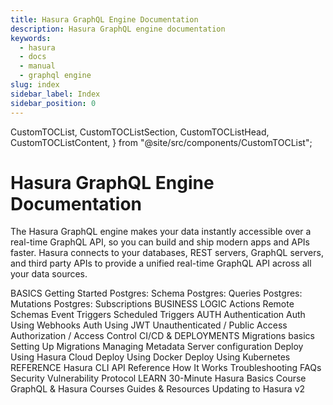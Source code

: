 ```yaml
---
title: Hasura GraphQL Engine Documentation
description: Hasura GraphQL engine documentation
keywords:
  - hasura
  - docs
  - manual
  - graphql engine
slug: index
sidebar_label: Index
sidebar_position: 0
---
```


  CustomTOCList,
  CustomTOCListSection,
  CustomTOCListHead,
  CustomTOCListContent,
} from "@site/src/components/CustomTOCList";

# Hasura GraphQL Engine Documentation

The Hasura GraphQL engine makes your data instantly accessible over a
real-time GraphQL API, so you can build and ship modern apps and APIs
faster. Hasura connects to your databases, REST servers, GraphQL
servers, and third party APIs to provide a unified real-time GraphQL API
across all your data sources.


<CustomTOCList>
  <CustomTOCListSection>
    <CustomTOCListHead>BASICS</CustomTOCListHead>
    <CustomTOCListContent>
      <Link to="/latest/graphql/core/getting-started/index">Getting Started</Link>
      <Link to="/latest/graphql/core/databases/postgres/schema/index">Postgres: Schema</Link>
      <Link to="/latest/graphql/core/databases/postgres/queries/index">Postgres: Queries</Link>
      <Link to="/latest/graphql/core/databases/postgres/mutations/index">Postgres: Mutations</Link>
      <Link to="/latest/graphql/core/databases/postgres/subscriptions/index">Postgres: Subscriptions</Link>
    </CustomTOCListContent>
  </CustomTOCListSection>
  <CustomTOCListSection>
    <CustomTOCListHead>BUSINESS LOGIC</CustomTOCListHead>
    <CustomTOCListContent>
      <Link to="/latest/graphql/core/actions/index">Actions</Link>
      <Link to="/latest/graphql/core/remote-schemas/index">Remote Schemas</Link>
      <Link to="/latest/graphql/core/event-triggers/index">Event Triggers</Link>
      <Link to="/latest/graphql/core/scheduled-triggers/index">Scheduled Triggers</Link>
    </CustomTOCListContent>
  </CustomTOCListSection>
  <CustomTOCListSection>
    <CustomTOCListHead>AUTH</CustomTOCListHead>
    <CustomTOCListContent>
      <Link to="/latest/graphql/core/auth/authentication/index">Authentication</Link>
      <Link to="/latest/graphql/core/auth/authentication/webhook">Auth Using Webhooks</Link>
      <Link to="/latest/graphql/core/auth/authentication/jwt">Auth Using JWT</Link>
      <Link to="/latest/graphql/core/auth/authentication/unauthenticated-access">Unauthenticated / Public Access</Link>
      <Link to="/latest/graphql/core/auth/authorization/index">Authorization / Access Control</Link>
    </CustomTOCListContent>
  </CustomTOCListSection>
  <CustomTOCListSection>
    <CustomTOCListHead>CI/CD & DEPLOYMENTS</CustomTOCListHead>
    <CustomTOCListContent>
      <Link to="/latest/graphql/core/migrations/index">Migrations basics</Link>
      <Link to="/latest/graphql/core/migrations/migrations-setup">Setting Up Migrations</Link>
      <Link to="/latest/graphql/core/migrations/manage-metadata">Managing Metadata</Link>
      <Link to="/latest/graphql/core/deployment/graphql-engine-flags/index">Server configuration</Link>
      <Link to="/latest/graphql/cloud/index">Deploy Using Hasura Cloud</Link>
      <Link to="/latest/graphql/core/deployment/deployment-guides/docker">Deploy Using Docker</Link>
      <Link to="/latest/graphql/core/deployment/deployment-guides/kubernetes">Deploy Using Kubernetes</Link>
    </CustomTOCListContent>
  </CustomTOCListSection>
  <CustomTOCListSection>
    <CustomTOCListHead>REFERENCE</CustomTOCListHead>
    <CustomTOCListContent>
      <Link to="/latest/graphql/core/hasura-cli/index">Hasura CLI</Link>
      <Link to="/latest/graphql/core/api-reference/index">API Reference</Link>
      <Link to="/latest/graphql/core/how-it-works/index">How It Works</Link>
      <Link to="/latest/graphql/core/troubleshooting/index">Troubleshooting</Link>
      <Link to="/latest/graphql/core/faq/index">FAQs</Link>
      <Link to="/latest/graphql/core/security-disclosure/index">Security Vulnerability Protocol</Link>
    </CustomTOCListContent>
  </CustomTOCListSection>
  <CustomTOCListSection>
    <CustomTOCListHead>LEARN</CustomTOCListHead>
    <CustomTOCListContent>
      <Link to="https://hasura.io/learn/graphql/hasura/introduction/" target="_blank">30-Minute Hasura Basics Course</Link>
      <Link to="https://hasura.io/learn/" target="_blank">GraphQL & Hasura Courses</Link>
      <Link to="/latest/graphql/core/guides/index">Guides & Resources</Link>
      <Link to="/latest/graphql/core/guides/upgrade-hasura-v2">Updating to Hasura v2</Link>
    </CustomTOCListContent>
  </CustomTOCListSection>
</CustomTOCList>
